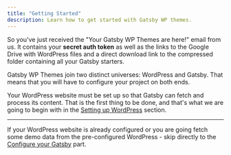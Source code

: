 ```yaml
---
title: "Getting Started"
description: Learn how to get started with Gatsby WP themes.
---
```


So you've just received the "Your Gatsby WP Themes are here!" email from us. It contains your **secret auth token** as well as the links to the Google Drive with WordPress files and a direct download link to the compressed folder containing all your Gatsby starters.

Gatsby WP Themes join two distinct universes: WordPress and Gatsby. That means that you will have to configure your project on both ends.

Your WordPress website must be set up so that Gatsby can fetch and process its content. That is the first thing to be done, and that's what we are going to begin with in the [Setting up WordPress](/setup/wp) section.

---

If your WordPress website is already configured or you are going fetch some demo data from the pre-configured WordPress - skip directly to the [Configure your Gatsby](/setup/install) part.
